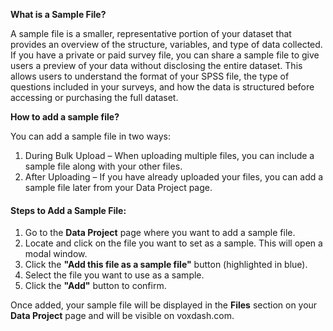 **What is a Sample File?**

 A sample file is a smaller, representative portion of your dataset that provides an overview of the structure, variables, and type of data collected. If you have a private or paid survey file, you can share a sample file to give users a preview of your data without disclosing the entire dataset. This allows users to understand the format of your SPSS file, the type of questions included in your surveys, and how the data is structured before accessing or purchasing the full dataset.

**How to add a sample file?**

You can add a sample file in two ways:

1. During Bulk Upload – When uploading multiple files, you can include a sample file along with your other files.  
2. After Uploading – If you have already uploaded your files, you can add a sample file later from your Data Project page.

#### **Steps to Add a Sample File:**

1. Go to the **Data Project** page where you want to add a sample file.  
2. Locate and click on the file you want to set as a sample. This will open a modal window.  
3. Click the **"Add this file as a sample file"** button (highlighted in blue).  
4. Select the file you want to use as a sample.  
5. Click the **"Add"** button to confirm.

Once added, your sample file will be displayed in the **Files** section on your **Data Project** page and will be visible on voxdash.com.


